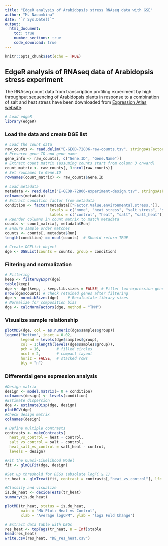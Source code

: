 ```yaml
---
title: "EdgeR analysis of Arabidopsis stress RNAseq data with GSE"
author: "M. Naoumkina"
date: "`r Sys.Date()`"
output: 
  html_document: 
    toc: true
    number_sections: true
    code_download: true
---
```


```r
knitr::opts_chunk$set(echo = TRUE)
```

## EdgeR analysis of RNAseq data of Arabidopsis stress experiment

The RNAseq count data from transcription profiling experiment by high throughput sequencing of Arabidopsis plants in response to a combination of salt and heat stress have been downloaded from [Expression Atlas website](https://www.ebi.ac.uk/gxa/experiments/E-GEOD-72806/Downloads).

```r
# Load edgeR
library(edgeR)
```

### Load the data and create DGE list

```r
# Load the count data
raw_counts <- read.delim("E-GEOD-72806-raw-counts.tsv", stringsAsFactors = FALSE)
# Preserve gene ID and gene name
gene_info <- raw_counts[, c("Gene.ID", "Gene.Name")]
# Extract count matrix (assuming counts start from column 3 onward)
count_matrix <- raw_counts[, 3:ncol(raw_counts)]
# Set rownames to Gene.ID
rownames(count_matrix) <- raw_counts$Gene.ID
```

```r
# Load metadata
metadata <- read.delim("E-GEOD-72806-experiment-design.tsv", stringsAsFactors = FALSE)
colnames(metadata)
# Extract condition factor from metadata
condition <- factor(metadata[["Factor.Value.environmental.stress."]],
                    levels = c("none", "heat stress", "salt stress", "salt and heat stress"),
                    labels = c("control", "heat", "salt", "salt_heat"))
# Reorder columns in count matrix to match metadata
counts <- count_matrix[, metadata$Run]
# Ensure sample order matches
counts <- counts[, metadata$Run]
length(condition) == ncol(counts)  # Should return TRUE
```
```r
# Create DGEList object
dge <- DGEList(counts = counts, group = condition)
```

### Filtering and normalization

```r
# Filtering
keep <- filterByExpr(dge)
table(keep)
dge <- dge[keep, , keep.lib.sizes = FALSE] # Filter low-expression genes
nrow(dge$counts) # check retained genes after filtering
dge <- normLibSizes(dge)    # Recalculate library sizes
# Normalize for composition bias
dge <- calcNormFactors(dge, method = "TMM") 
```

### Visualize sample relationship

```r
plotMDS(dge, col = as.numeric(dge$samples$group))
legend("bottom", inset = 0.02,
       legend = levels(dge$samples$group),
       col = 1:length(levels(dge$samples$group)),
       pch = 16,       # filled circles
       ncol = 2,       # compact layout
       horiz = FALSE,  # stacked rows
       bty = "n")
```

### Differential gene expression analysis
```r
#Design matrix
design <- model.matrix(~ 0 + condition)
colnames(design) <- levels(condition)
#Estimate dispersion
dge <- estimateDisp(dge, design)
plotBCV(dge)
#Check design matrix
colnames(design)
```

```r
# Define multiple contrasts
contrasts <- makeContrasts(
  heat_vs_control = heat - control,
  salt_vs_control = salt - control,
  heat_salt_vs_control = salt_heat - control,
  levels = design)
```

```r
#Fit the Quasi-Likelihood Model
fit <- glmQLFit(dge, design)
```

```r
#Set up threshold for DEGs (absolute logFC ≥ 1) 
tr_heat <- glmTreat(fit, contrast = contrasts[,"heat_vs_control"], lfc = log2(2)) 

#Classify and visualize
is.de_heat <- decideTests(tr_heat)
summary(is.de_heat)

plotMD(tr_heat, status = is.de_heat,
       main = "MA Plot: Heat vs Control",
       xlab = "Average logCPM", ylab = "log2 Fold Change")
```

```r
# Extract data table with DEGs
res_heat <- topTags(tr_heat, n = Inf)$table
head(res_heat)
write.csv(res_heat, "DE_res_heat.csv")
```

